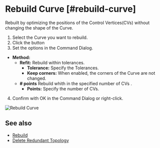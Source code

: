 
# Rebuild Curve [#rebuild-curve]

<Reference shortcut="" command="Rebuild Curve" button="" />

Rebuilt by optimizing the positions of the Control Vertices(CVs) without changing the shape of the Curve.

1. Select the  Curve you want to rebuild.
2. Click the button <ButtonIcon type="button-rebuild" />
3. Set the options in the Command Dialog.
  - **Method:**
    - **Refit:** Rebuild within tolerances.
      - **Tolerance:** Specify the Tolerances.
      - **Keep corners:** When enabled, the corners of the Curve are not changed.
    - **# points** Rebuild whith in the specified number of CVs .
      - **Points:** Specify the number of CVs.
4. Confirm with OK in the Command Dialog or right-click.

![Rebuild Curve](/img/rebuild-curve.gif)

## See also
- [Rebuild](./rebuild)
- [Delete Redundant Topology](./delete-redundant-topology)









